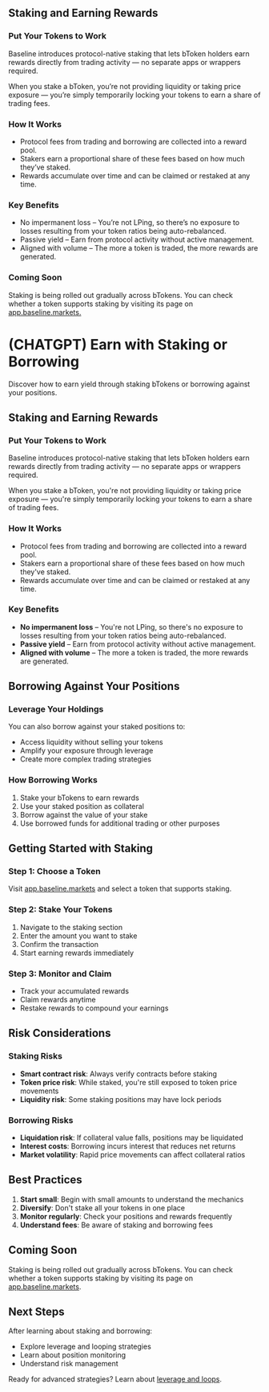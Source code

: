 ## Staking and Earning Rewards


### Put Your Tokens to Work

Baseline introduces protocol-native staking that lets bToken holders earn rewards directly 
from trading activity — no separate apps or wrappers required.

When you stake a bToken, you’re not providing liquidity or taking price exposure — you’re 
simply temporarily locking your tokens to earn a share of trading fees.


### How It Works
- Protocol fees from trading and borrowing are collected into a reward pool.
- Stakers earn a proportional share of these fees based on how much they’ve staked.
- Rewards accumulate over time and can be claimed or restaked at any time.


### Key Benefits
- No impermanent loss – You’re not LPing, so there’s no exposure to losses resulting from your 
token ratios being auto-rebalanced. 
- Passive yield – Earn from protocol activity without active management.
- Aligned with volume – The more a token is traded, the more rewards are generated.


### Coming Soon
Staking is being rolled out gradually across bTokens. You can check whether a token supports 
staking by visiting its page on [app.baseline.markets.](https://app.baseline.markets)





# (CHATGPT) Earn with Staking or Borrowing

Discover how to earn yield through staking bTokens or borrowing against your positions.

## Staking and Earning Rewards

### Put Your Tokens to Work

Baseline introduces protocol-native staking that lets bToken holders earn rewards directly 
from trading activity — no separate apps or wrappers required.

When you stake a bToken, you're not providing liquidity or taking price exposure — you're 
simply temporarily locking your tokens to earn a share of trading fees.

### How It Works
- Protocol fees from trading and borrowing are collected into a reward pool.
- Stakers earn a proportional share of these fees based on how much they've staked.
- Rewards accumulate over time and can be claimed or restaked at any time.

### Key Benefits
- **No impermanent loss** – You're not LPing, so there's no exposure to losses resulting from your 
token ratios being auto-rebalanced. 
- **Passive yield** – Earn from protocol activity without active management.
- **Aligned with volume** – The more a token is traded, the more rewards are generated.

## Borrowing Against Your Positions

### Leverage Your Holdings

You can also borrow against your staked positions to:

- Access liquidity without selling your tokens
- Amplify your exposure through leverage
- Create more complex trading strategies

### How Borrowing Works
1. Stake your bTokens to earn rewards
2. Use your staked position as collateral
3. Borrow against the value of your stake
4. Use borrowed funds for additional trading or other purposes

## Getting Started with Staking

### Step 1: Choose a Token
Visit [app.baseline.markets](https://app.baseline.markets) and select a token that supports staking.

### Step 2: Stake Your Tokens
1. Navigate to the staking section
2. Enter the amount you want to stake
3. Confirm the transaction
4. Start earning rewards immediately

### Step 3: Monitor and Claim
- Track your accumulated rewards
- Claim rewards anytime
- Restake rewards to compound your earnings

## Risk Considerations

### Staking Risks
- **Smart contract risk**: Always verify contracts before staking
- **Token price risk**: While staked, you're still exposed to token price movements
- **Liquidity risk**: Some staking positions may have lock periods

### Borrowing Risks
- **Liquidation risk**: If collateral value falls, positions may be liquidated
- **Interest costs**: Borrowing incurs interest that reduces net returns
- **Market volatility**: Rapid price movements can affect collateral ratios

## Best Practices

1. **Start small**: Begin with small amounts to understand the mechanics
2. **Diversify**: Don't stake all your tokens in one place
3. **Monitor regularly**: Check your positions and rewards frequently
4. **Understand fees**: Be aware of staking and borrowing fees

## Coming Soon

Staking is being rolled out gradually across bTokens. You can check whether a token supports 
staking by visiting its page on [app.baseline.markets](https://app.baseline.markets).

## Next Steps

After learning about staking and borrowing:
- Explore leverage and looping strategies
- Learn about position monitoring
- Understand risk management

Ready for advanced strategies? Learn about [leverage and loops](/trader/leverage-loops). 